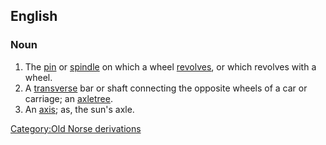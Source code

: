 ==English==
===Noun===
#The [[pin]] or [[spindle]] on which a wheel [[revolve]]s, or which revolves with a wheel.
#A [[transverse]] bar or shaft connecting the opposite wheels of a car or carriage; an [[axletree]].
#An [[axis]]; as, the sun's axle.
[[Category:Old Norse derivations]]
